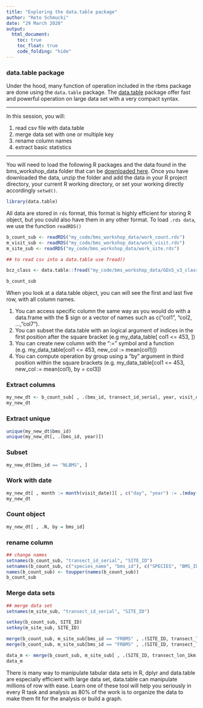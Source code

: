 ```yaml
---
title: "Exploring the data.table package"
author: "Reto Schmucki"
date: "29 March 2020"
output:
  html_document:
    toc: true
    toc_float: true
    code_folding: "hide"
---
```


### data.table package

Under the hood, many function of operation included in the rbms package are done using the `data.table` package. The <a href="https://cloud.r-project.org/web/packages/data.table/vignettes/datatable-intro.html">data.table</a> package offer fast and powerful operation on large data set with a very compact syntax. 

---

In this session, you will:

1. read csv file with data.table
2. merge data set with one or multiple key
3. rename column names
4. extract basic statistics

----

You will need to load the following R packages and the data found in the bms_workshop_data folder that can be <a href="https://filedn.com/l4iF16owVCHBm81sGhdrcpX/bms_workshop_data.zip">downloaded here</a>.
Once you have downloaded the data, unzip the folder and add the data in your R project directory, your current R working directory, or set your working directly accordingly `setwd()`.

``` r
library(data.table)
```

All data are stored in `rds` format, this format is highly efficient for storing R object, but you could also have them in any other format. To load `.rds data`, we use the function `readRDS()`

``` r
b_count_sub <- readRDS("my_code/bms_workshop_data/work_count.rds")
m_visit_sub <- readRDS("my_code/bms_workshop_data/work_visit.rds")
m_site_sub <- readRDS("my_code/bms_workshop_data/work_site.rds")

## to read csv into a data.table use fread()

bcz_class <- data.table::fread("my_code/bms_workshop_data/GEnS_v3_classification.csv")

b_count_sub
```

When you look at a data.table object, you can will see the first and last five row, with all column names. 

1. You can access specific column the same way as you would do with a data.frame with the \$ sign or a vector of names such as c("col1", "col2, ..., "col7"). 
2. You can subset the data.table with an logical argument of indices in the first position after the square bracket (e.g my_data_table[ col1 <= 453, ])
3. You can create new column with the ":=" symbol and a function (e.g. my_data_table[col1 <= 453, new_col := mean(col1)])
4. You can compute operation by group using a "by" argument in third position within the square brackets (e.g.  my_data_table[col1 <= 453, new_col := mean(col1), by = col3])

### Extract columns
``` r
my_new_dt <- b_count_sub[ , .(bms_id, transect_id_serial, year, visit_date)]
my_new_dt
```
### Extract unique
``` r
unique(my_new_dt$bms_id)
unique(my_new_dt[, .(bms_id, year)])
```

### Subset
``` r
my_new_dt[bms_id == "NLBMS", ]
```
### Work with date
``` r
my_new_dt[ , month := month(visit_date)][ , c("day", "year") := .(mday(visit_date), year(visit_date))]
my_new_dt
```

### Count object
``` r
my_new_dt[ , .N, by = bms_id]
```

### rename column
``` r
## change names
setnames(b_count_sub, "transect_id_serial", "SITE_ID")
setnames(b_count_sub, c("species_name", "bms_id"), c("SPECIES", "BMS_ID"))
names(b_count_sub) <- toupper(names(b_count_sub))
b_count_sub
```


### Merge data sets
``` r
## merge data set
setnames(m_site_sub, "transect_id_serial", "SITE_ID")

setkey(b_count_sub, SITE_ID)
setkey(m_site_sub, SITE_ID)

merge(b_count_sub, m_site_sub[bms_id == "FRBMS" , .(SITE_ID, transect_lon_1km, transect_lat_1km)])
merge(b_count_sub, m_site_sub[bms_id == "FRBMS" , .(SITE_ID, transect_lon_1km, transect_lat_1km)], all.x = TRUE)

data_m <- merge(b_count_sub, m_site_sub[ , .(SITE_ID, transect_lon_1km, transect_lat_1km)], all.x = TRUE)
data_m
```

There is many way to manipulate tabular data sets in R, dplyr and data.table are especially efficient with large data set, data.table can manipulate millions of row with ease. 
Learn one of these tool will help you seriously in every R task and analysis as 80% of the work is to organize the data to make them fit for the analysis or build a graph.
